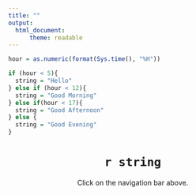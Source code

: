 ```yaml
---
title: ""
output: 
  html_document:
      theme: readable
---
```


```r
hour = as.numeric(format(Sys.time(), "%H"))

if (hour < 5){
  string = "Hello"
} else if (hour < 12){
  string = "Good Morning"
} else if(hour < 17){
  string = "Good Afternoon"
} else {
  string = "Good Evening"
}
```


<center><h1>**`r string`**</h1></center>

<center>Click on the navigation bar above.</center>